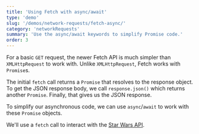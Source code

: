 ```yaml
---
title: 'Using Fetch with async/await'
type: 'demo'
slug: '/demos/network-requests/fetch-async/'
category: 'networkRequests'
summary: 'Use the async/await keywords to simplify Promise code.'
order: 3
---
```


For a basic `GET` request, the newer Fetch API is much simpler than `XMLHttpRequest` to work with. Unlike `XMLHttpRequest`, Fetch works with `Promise`s. 

The initial `fetch` call returns a `Promise` that resolves to the response object. To get the JSON response body, we call `response.json()` which returns another `Promise`. Finally, that gives us the JSON response.

To simplify our asynchronous code, we can use `async`/`await` to work with these `Promise` objects.

We'll use a `fetch` call to interact with the [Star Wars API](https://swapi.dev/).
